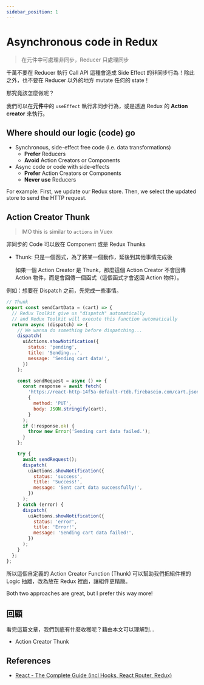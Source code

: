 ```yaml
---
sidebar_position: 1
---
```


# Asynchronous code in Redux

> 在元件中可處理非同步，Reducer 只處理同步

千萬不要在 Reducer 執行 Call API 這種會造成 Side Effect 的非同步行為！除此之外，也不要在 Reducer 以外的地方 mutate 任何的 state！

那究竟該怎麼做呢？

我們可以在**元件**中的 `useEffect` 執行非同步行為，或是透過 Redux 的 **Action creator** 來執行。

## Where should our logic (code) go

- Synchronous, side-effect free code (i.e. data transformations)
  - **Prefer** Reducers
  - **Avoid** Action Creators or Components
- Async code or code with side-effects
  - **Prefer** Action Creators or Components
  - **Never use** Reducers

For example: First, we update our Redux store. Then, we select the updated store to send the HTTP request.

## Action Creator Thunk

> IMO this is similar to `actions` in Vuex

非同步的 Code 可以放在 Component 或是 Redux Thunks

- Thunk: 只是一個函式，為了將某一個動作，延後到其他事情完成後

  如果一個 Action Creator 是 Thunk，那麼這個 Action Creator 不會回傳 Action 物件，而是會回傳一個函式（這個函式才會返回 Action 物件）。

例如：想要在 Dispatch 之前，先完成一些事情。

```jsx
// Thunk
export const sendCartData = (cart) => {
  // Redux Toolkit give us "dispatch" automatically
  // and Redux Toolkit will execute this function automatically
  return async (dispatch) => {
    // We wanna do something before dispatching...
    dispatch(
      uiActions.showNotification({
        status: 'pending',
        title: 'Sending...',
        message: 'Sending cart data!',
      })
    );

    const sendRequest = async () => {
      const response = await fetch(
        'https://react-http-14f5a-default-rtdb.firebaseio.com/cart.json',
        {
          method: 'PUT',
          body: JSON.stringify(cart),
        }
      );
      if (!response.ok) {
        throw new Error('Sending cart data failed.');
      }
    };

    try {
      await sendRequest();
      dispatch(
        uiActions.showNotification({
          status: 'success',
          title: 'Success!',
          message: 'Sent cart data successfully!',
        })
      );
    } catch (error) {
      dispatch(
        uiActions.showNotification({
          status: 'error',
          title: 'Error!',
          message: 'Sending cart data failed!',
        })
      );
    }
  };
};
```

所以這個自定義的 Action Creator Function (Thunk) 可以幫助我們把組件裡的 Logic 抽離，改為放在 Redux 裡面，讓組件更精簡。

Both two approaches are great, but I prefer this way more!

## 回顧

看完這篇文章，我們到底有什麼收穫呢？藉由本文可以理解到…

- Action Creator Thunk

## References

- [React - The Complete Guide (incl Hooks, React Router, Redux)](https://www.udemy.com/course/react-the-complete-guide-incl-redux/)
